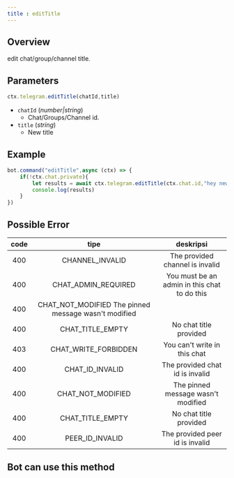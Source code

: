 ```yaml
---
title : editTitle
---
```

## Overview
edit chat/group/channel title.
## Parameters
```ts 
ctx.telegram.editTitle(chatId,title) 
```
- `chatId` (_number|string_)
    - Chat/Groups/Channel id.
- `title` (_string_)
    - New title
## Example
```ts highlight=3
bot.command("editTitle",async (ctx) => {
    if(!ctx.chat.private){
        let results = await ctx.telegram.editTitle(ctx.chat.id,"hey new title") 
        console.log(results)
    }
})
```
## Possible Error

| code |                          tipe                          |                  deskripsi                   |
|:----:|:------------------------------------------------------:|:--------------------------------------------:|
| 400  |                    CHANNEL_INVALID                     |       The provided channel is invalid        |
| 400  |                 CHAT_ADMIN_REQUIRED                  | You must be an admin in this chat to do this |
| 400  | CHAT_NOT_MODIFIED The pinned message wasn't modified |                                              |
| 400  |                   CHAT_TITLE_EMPTY                   |            No chat title provided            |
| 403  |                 CHAT_WRITE_FORBIDDEN                 |         You can't write in this chat         |
| 400  |                   CHAT_ID_INVALID                    |       The provided chat id is invalid        |
| 400  |                  CHAT_NOT_MODIFIED                   |      The pinned message wasn't modified      |
| 400  |                   CHAT_TITLE_EMPTY                   |            No chat title provided            |
| 400  |                   PEER_ID_INVALID                    |       The provided peer id is invalid        |

## Bot can use this method